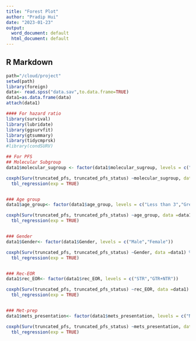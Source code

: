 ```yaml
---
title: "Forest Plot"
author: "Pradip Hui"
date: "2023-01-23"
output:
  word_document: default
  html_document: default
---
```



## R Markdown
```r


path="/cloud/project"
setwd(path)
library(foreign)
data<- read.spss("data.sav",to.data.frame=TRUE)
data1=as.data.frame(data)
attach(data1)

#### For hazard ratio
library(survival)
library(lubridate)
library(ggsurvfit)
library(gtsummary)
library(tidycmprsk)
#library(condSURV)

## For PFS
## Molecular Subgroup
data1$molecular_sugroup <- factor(data1$molecular_sugroup, levels = c("WNT","SHH","group3","group4"))

coxph(Surv(truncated_pfs, truncated_pfs_status) ~molecular_sugroup, data =data1) %>% 
  tbl_regression(exp = TRUE) 


### Age group
data1$age_group<- factor(data1$age_group, levels = c("Less than 3","Greater than 3"))

coxph(Surv(truncated_pfs, truncated_pfs_status) ~age_group, data =data1) %>% 
  tbl_regression(exp = TRUE) 


### Gender
data1$Gender<- factor(data1$Gender, levels = c("Male","Female"))

coxph(Surv(truncated_pfs, truncated_pfs_status) ~Gender, data =data1) %>% 
  tbl_regression(exp = TRUE) 


### Rec-EOR
data1$rec_EOR<- factor(data1$rec_EOR, levels = c("STR","GTR+NTR"))

coxph(Surv(truncated_pfs, truncated_pfs_status) ~rec_EOR, data =data1) %>% 
  tbl_regression(exp = TRUE) 


### Met-prep
data1$mets_presentation<- factor(data1$mets_presentation, levels = c("NO","YES"))

coxph(Surv(truncated_pfs, truncated_pfs_status) ~mets_presentation, data =data1) %>% 
  tbl_regression(exp = TRUE) 


```